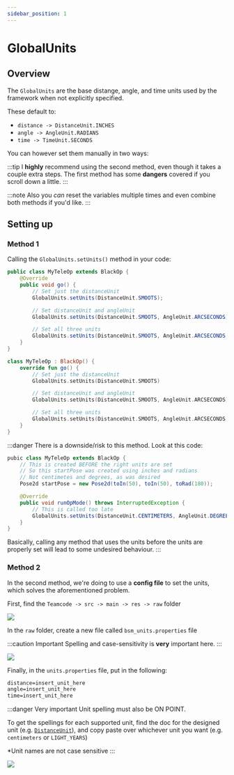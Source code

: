 ```yaml
---
sidebar_position: 1
---
```



# GlobalUnits

## Overview

The `GlobalUnits` are the base distange, angle, and time units used by the framework when not explicitly specified.

These default to:
- `distance -> DistanceUnit.INCHES`
- `angle -> AngleUnit.RADIANS`
- `time -> TimeUnit.SECONDS`

You can however set them manually in two ways:

:::tip
I **highly** recommend using the second method, even though it takes a couple extra steps. The first method has some
**dangers** covered if you scroll down a little.
:::

:::note
Also you *can* reset the variables multiple times and even combine both methods if you'd like.
:::

## Setting up

### Method 1

Calling the `GlobalUnits.setUnits()` method in your code:

<Tabs groupId="programming-language">
<TabItem value="java" label="Java">

  ```java
  public class MyTeleOp extends BlackOp {
      @Override
      public void go() {
          // Set just the distanceUnit
          GlobalUnits.setUnits(DistanceUnit.SMOOTS);

          // Set distanceUnit and angleUnit
          GlobalUnits.setUnits(DistanceUnit.SMOOTS, AngleUnit.ARCSECONDS)

          // Set all three units
          GlobalUnits.setUnits(DistanceUnit.SMOOTS, AngleUnit.ARCSECONDS, TimeUnit.CENTURIES)
      }
  }
  ```

</TabItem>
<TabItem value="kt" label="Kotlin">

  ```kotlin
  class MyTeleOp : BlackOp() {
      override fun go() {
          // Set just the distanceUnit
          GlobalUnits.setUnits(DistanceUnit.SMOOTS)

          // Set distanceUnit and angleUnit
          GlobalUnits.setUnits(DistanceUnit.SMOOTS, AngleUnit.ARCSECONDS)

          // Set all three units
          GlobalUnits.setUnits(DistanceUnit.SMOOTS, AngleUnit.ARCSECONDS, TimeUnit.CENTURIES)
      }
  }
  ```

</TabItem>
</Tabs>

:::danger
There is a downside/risk to this method. Look at this code:
```java
pubic class MyTeleOp extends BlackOp {
    // This is created BEFORE the right units are set
    // So this startPose was created using inches and radians
    // Not centimetes and degrees, as was desired
    Pose2d startPose = new Pose2d(toIn(50), toIn(50), toRad(180));

    @Override
    public void runOpMode() throws InterruptedException {
        // This is called too late
        GlobalUnits.setUnits(DistanceUnit.CENTIMETERS, AngleUnit.DEGREES);
    }
}
```
Basically, calling any method that uses the units before the units are properly set
will lead to some undesired behaviour.
:::

### Method 2

In the second method, we're doing to use a **config file** to set the units, which solves the aforementioned problem.

First, find the `Teamcode -> src -> main -> res -> raw` folder

![](/img/randomassets/global_units1.png)

In the `raw` folder, create a new file called `bsm_units.properties` file

:::caution Important
Spelling and case-sensitivity is **very** important here.
:::

![](/img/randomassets/global_units2.png)

Finally, in the `units.properties` file, put in the following:

```sass
distance=insert_unit_here
angle=insert_unit_here
time=insert_unit_here
```

:::danger Very important
Unit spelling must also be ON POINT.

To get the spellings for each supported unit, find the doc for the designed unit (e.g. [`DistanceUnit`](../etc/units/distance)),
and copy paste over whichever unit you want (e.g. `centimeters` or `LIGHT_YEARS`)

*Unit names are not case sensitive
:::

![](/img/randomassets/global_units3.png)
